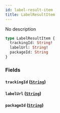 ```yaml
---
id: label-result-item
title: LabelResultItem
---
```


No description

```graphql
type LabelResultItem {
  trackingId: String!
  labelUrl: String!
  packageId: String
}
```

### Fields

#### `trackingId` ([`String`](../order-view-service/scalars/string))

#### `labelUrl` ([`String`](../order-view-service/scalars/string))

#### `packageId` ([`String`](../order-view-service/scalars/string))
